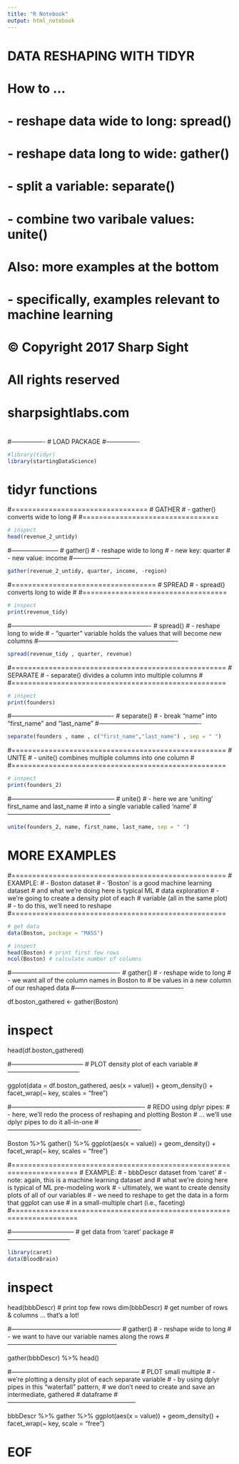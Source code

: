 ```yaml
---
title: "R Notebook"
output: html_notebook
---
```


#############################################################
# DATA RESHAPING WITH TIDYR
#
# How to ...
#   - reshape data wide to long:    spread()
#   - reshape data long to wide:    gather()
#   - split a variable:             separate()
#   - combine two varibale values:  unite()
#
# Also: more examples at the bottom
#   - specifically, examples relevant to machine learning
#
#
# © Copyright 2017 Sharp Sight
# All rights reserved
# sharpsightlabs.com
#
#############################################################



#----------------
# LOAD PACKAGE
#----------------
```r
#library(tidyr)
library(startingDataScience)
```

#################
# tidyr functions
#################



#=================================
# GATHER
# - gather() converts wide to long
#
#=================================
```r
# inspect
head(revenue_2_untidy)
```

#-----------------------
# gather()
# - reshape wide to long
# - new key: quarter
# - new value: income
#-----------------------
```r
gather(revenue_2_untidy, quarter, income, -region)
```



#===================================
# SPREAD
# - spread() converts long to wide
#
#===================================
```r
# inspect
print(revenue_tidy)
```

#-------------------------------------------------------------------
# spread()
# - reshape long to wide
# - "quarter" variable holds the values that will become new columns
#-------------------------------------------------------------------
```r
spread(revenue_tidy , quarter, revenue)
```



#====================================================
# SEPARATE
# - separate() divides a column into multiple columns
#
#====================================================
```r
# inspect
print(founders)
```

#-------------------------------------------------
# separate()
# - break "name" into "first_name" and "last_name"
#-------------------------------------------------
```r
separate(founders , name , c("first_name","last_name") , sep = " ")
```



#====================================================
# UNITE
# - unite() combines multiple columns into one column
#
#====================================================

```r
# inspect
print(founders_2)
```

#--------------------------------------------------
# unite()
# - here we are 'uniting' first_name and last_name
#   into a single variable called 'name'
#--------------------------------------------------

```r
unite(founders_2, name, first_name, last_name, sep = " ")
```



################
# MORE EXAMPLES
################


#====================================================
# EXAMPLE:
#  - Boston dataset
#  - 'Boston' is a good machine learning dataset
#    and what we're doing here is typical ML
#    data exploration
#  - we're going to create a density plot of each
#    variable (all in the same plot)
#  - to do this, we'll need to reshape
#====================================================

```r
# get data
data(Boston, package = "MASS")
```

```r
# inspect
head(Boston) # print first few rows
ncol(Boston) # calculate number of columns
```


#----------------------------------------------------
# gather()
# - reshape wide to long
# - we want all of the column names in Boston to 
#   be values in a new column of our reshaped data
#----------------------------------------------------

df.boston_gathered <- gather(Boston)

# inspect
head(df.boston_gathered)


#-----------------------------------
# PLOT density plot of each variable
#-----------------------------------

ggplot(data = df.boston_gathered, aes(x = value)) +
  geom_density() +
  facet_wrap(~ key, scales = "free")



#----------------------------------------------------------------
# REDO using dplyr pipes:
# - here, we'll redo the process of reshaping and plotting Boston
#   ... we'll use dplyr pipes to do it all-in-one
#----------------------------------------------------------------

Boston %>%
  gather() %>%
  ggplot(aes(x = value)) +
    geom_density() +
    facet_wrap(~ key, scales = "free")




#======================================================================
# EXAMPLE:
# - bbbDescr dataset from 'caret'
# - note: again, this is a machine learning dataset and
#         what we're doing here is typical of ML pre-modeling work
# - ultimately, we want to create density plots of all of our variables
# - we need to reshape to get the data in a form that ggplot can use
#   in a small-multiple chart (i.e., faceting)
#======================================================================


#------------------------------
# get data from 'caret' package
#------------------------------

```r
library(caret)
data(BloodBrain)
```

# inspect
head(bbbDescr)  # print top few rows
dim(bbbDescr)   # get number of rows & columns ... that's a lot!



#-----------------------------------------------------
# gather()
# - reshape wide to long
# - we want to have our variable names along the rows
#-----------------------------------------------------

gather(bbbDescr) %>% head()


#--------------------------------------------------------------
# PLOT small multiple
# - we're plotting a density plot of each separate variable
# - by using dplyr pipes in this "waterfall" pattern,
#   we don't need to create and save an intermediate, gathered
#   dataframe
#--------------------------------------------------------------

bbbDescr %>%
  gather %>%
  ggplot(aes(x = value)) +
    geom_density() +
    facet_wrap(~ key, scale = "free")




# EOF